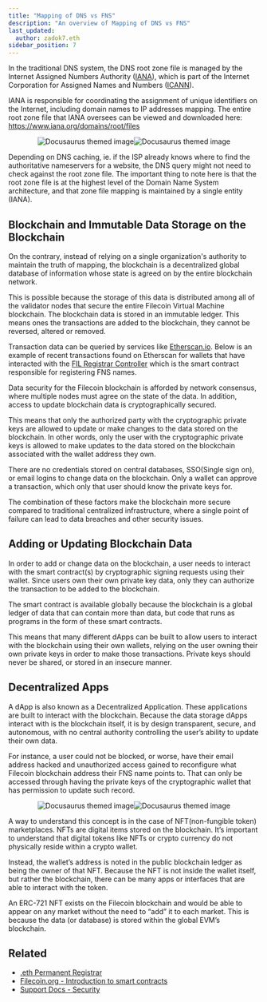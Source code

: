 ```yaml
---
title: "Mapping of DNS vs FNS"
description: "An overview of Mapping of DNS vs FNS"
last_updated:
  author: zadok7.eth
sidebar_position: 7
---
```


In the traditional DNS system, the DNS root zone file is managed by the Internet Assigned Numbers Authority ([IANA](https://iana.org)), which is part of the Internet Corporation for Assigned Names and Numbers ([ICANN](https://icann.org)).

IANA is responsible for coordinating the assignment of unique identifiers on the Internet, including domain names to IP addresses mapping. The entire root zone file that IANA oversees can be viewed and downloaded here: https://www.iana.org/domains/root/files

<div align="center">

![Docusaurus themed image](/img/dnstoens/light-root-zone-file.png#gh-light-mode-only)![Docusaurus themed image](/img/dnstoens/root-zone-file.png#gh-dark-mode-only)

</div>

Depending on DNS caching, ie. if the ISP already knows where to find the authoritative nameservers for a website, the DNS query might not need to check against the root zone file. The important thing to note here is that the root zone file is at the highest level of the Domain Name System architecture, and that zone file mapping is maintained by a single entity (IANA).

## Blockchain and Immutable Data Storage on the Blockchain

On the contrary, instead of relying on a single organization's authority to maintain the truth of mapping, the blockchain is a decentralized global database of information whose state is agreed on by the entire blockchain network.

This is possible because the storage of this data is distributed among all of the validator nodes that secure the entire Filecoin Virtual Machine blockchain. The blockchain data is stored in an immutable ledger. This means ones the transactions are added to the blockchain, they cannot be reversed, altered or removed.

Transaction data can be queried by services like  [Etherscan.io](https://etherscan.io). Below is an example of recent transactions found on Etherscan for wallets that have interacted with the [FIL Registrar Controller](https://etherscan.io/txs?a=0x283af0b28c62c092c9727f1ee09c02ca627eb7f5) which is the smart contract responsible for registering FNS names.

<div align="center">
  <BrowserWindow url="https://etherscan.io" img="/img/dnstoens/etherscan-registrations.png"/>
</div>

Data security for the Filecoin blockchain is afforded by network consensus, where multiple nodes must agree on the state of the data. In addition, access to update blockchain data is cryptographically secured.

This means that only the authorized party with the cryptographic private keys are allowed to update or make changes to the data stored on the blockchain. In other words, only the user with the cryptographic private keys is allowed to make updates to the data stored on the blockchain associated with the wallet address they own.

There are no credentials stored on central databases, SSO(Single sign on), or email logins to change data on the blockchain. Only a wallet can approve a transaction, which only that user should know the private keys for.

The combination of these factors make the blockchain more secure compared to traditional centralized infrastructure, where a single point of failure can lead to data breaches and other security issues.

## Adding or Updating Blockchain Data

In order to add or change data on the blockchain, a user needs to interact with the smart contract(s) by cryptographic signing requests using their wallet. Since users own their own private key data, only they can authorize the transaction to be added to the blockchain.

The smart contract is available globally because the blockchain is a global ledger of data that can contain more than data, but code that runs as programs in the form of these smart contracts.

This means that many different dApps can be built to allow users to interact with the blockchain using their own wallets, relying on the user owning their own private keys in order to make those transactions. Private keys should never be shared, or stored in an insecure manner.

## Decentralized Apps

A dApp is also known as a Decentralized Application. These applications are built to interact with the blockchain. Because the data storage dApps interact with is the blockchain itself, it is by design transparent, secure, and autonomous, with no central authority controlling the user’s ability to update their own data.

For instance, a user could not be blocked, or worse, have their email address hacked and unauthorized access gained to reconfigure what Filecoin blockchain address their FNS name points to. That can only be accessed through having the private keys of the cryptographic wallet that has permission to update such record.

<div align="center" style={{width:'800px',margin:'auto'}}>

![Docusaurus themed image](/img/dnstoens/light-dapp-design.png#gh-light-mode-only)![Docusaurus themed image](/img/dnstoens/dapp-design.png#gh-dark-mode-only)

</div>

A way to understand this concept is in the case of NFT(non-fungible token) marketplaces. NFTs are digital items stored on the blockchain. It’s important to understand that digital tokens like NFTs or crypto currency do not physically reside within a crypto wallet.

Instead, the wallet’s address is noted in the public blockchain ledger as being the owner of that NFT. Because the NFT is not inside the wallet itself, but rather the blockchain, there can be many apps or interfaces that are able to interact with the token.

An ERC-721 NFT exists on the Filecoin blockchain and would be able to appear on any market without the need to “add” it to each market. This is because the data (or database) is stored within the global EVM’s blockchain.

## Related

* [.eth Permanent Registrar](https://docs.ens.domains/contract-api-reference/.eth-permanent-registrar)
* [Filecoin.org - Introduction to smart contracts](https://ethereum.org/en/smart-contracts/)
* [Support Docs - Security](https://support.ens.domains/docs/faq/security)